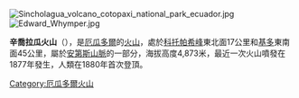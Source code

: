 [[Image:Sincholagua_volcano_cotopaxi_national_park_ecuador.jpg|right]]
[[Image:Edward_Whymper.jpg|right]]

{{Coord|0|32|44|N|78|21|59|W|display=title}}

'''辛喬拉瓜火山'''（{{lang-es|Volcán Sincholagua}}），是[[厄瓜多爾|厄瓜多爾]]的[[火山|火山]]，處於[[科托帕希峰|科托帕希峰]]東北面17公里和[[基多|基多]]東南面45公里，屬於[[安第斯山脈|安第斯山脈]]的一部分，海拔高度4,873米，最近一次火山噴發在1877年發生，人類在1880年首次登頂。

{{Ecuador-geo-stub}}
[[Category:厄瓜多爾火山|Category:厄瓜多爾火山]]